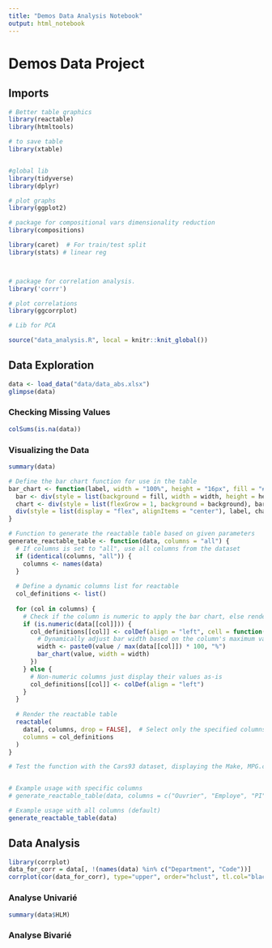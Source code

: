 ---
title: "Demos Data Analysis Notebook"
output: html_notebook
---
# Demos Data Project

## Imports

```{r}

# Better table graphics
library(reactable)
library(htmltools)

# to save table 
library(xtable)


#global lib
library(tidyverse)
library(dplyr)

# plot graphs
library(ggplot2)

# package for compositional vars dimensionality reduction
library(compositions)

library(caret)  # For train/test split
library(stats) # linear reg 



# package for correlation analysis.
library('corrr')

# plot correlations
library(ggcorrplot)

# Lib for PCA


```


```{r, include=FALSE}
source("data_analysis.R", local = knitr::knit_global())
```


## Data Exploration

```{r}
data <- load_data("data/data_abs.xlsx")
glimpse(data)
```
### Checking Missing Values

```{r}
colSums(is.na(data))
```

### Visualizing the Data

```{r}
summary(data)

```

```{r}

# Define the bar chart function for use in the table
bar_chart <- function(label, width = "100%", height = "16px", fill = "#15607A", background = "#EEEEEE") {
  bar <- div(style = list(background = fill, width = width, height = height))
  chart <- div(style = list(flexGrow = 1, background = background), bar) #, marginRight = "10px"
  div(style = list(display = "flex", alignItems = "center"), label, chart)
}

# Function to generate the reactable table based on given parameters
generate_reactable_table <- function(data, columns = "all") {
  # If columns is set to "all", use all columns from the dataset
  if (identical(columns, "all")) {
    columns <- names(data)
  }
  
  # Define a dynamic columns list for reactable
  col_definitions <- list()
  
  for (col in columns) {
    # Check if the column is numeric to apply the bar chart, else render normally
    if (is.numeric(data[[col]])) {
      col_definitions[[col]] <- colDef(align = "left", cell = function(value) {
        # Dynamically adjust bar width based on the column's maximum value
        width <- paste0(value / max(data[[col]]) * 100, "%")
        bar_chart(value, width = width)
      })
    } else {
      # Non-numeric columns just display their values as-is
      col_definitions[[col]] <- colDef(align = "left")
    }
  }
  
  # Render the reactable table
  reactable(
    data[, columns, drop = FALSE],  # Select only the specified columns
    columns = col_definitions
  )
}

# Test the function with the Cars93 dataset, displaying the Make, MPG.city, and MPG.highway columns


# Example usage with specific columns
# generate_reactable_table(data, columns = c("Ouvrier", "Employe", "PI", "Cadres", "Artisant", "Agri"))

# Example usage with all columns (default)
generate_reactable_table(data)


```

## Data Analysis


```{r}
library(corrplot)
data_for_corr = data[, !(names(data) %in% c("Department", "Code"))]
corrplot(cor(data_for_corr), type="upper", order="hclust", tl.col="black", tl.srt=45)
```

### Analyse Univarié

```{r}
summary(data$HLM)
```


### Analyse Bivarié



